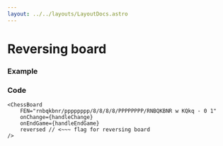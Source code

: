 ```yaml
---
layout: ../../layouts/LayoutDocs.astro
---
```



# Reversing board

### Example
<div class="component-preview">
    <ChessBoardReversed client:load />
</div>


### Code
```tsx
<ChessBoard 
    FEN="rnbqkbnr/pppppppp/8/8/8/8/PPPPPPPP/RNBQKBNR w KQkq - 0 1"
    onChange={handleChange}
    onEndGame={handleEndGame}
    reversed // <~~~ flag for reversing board
/>
```
